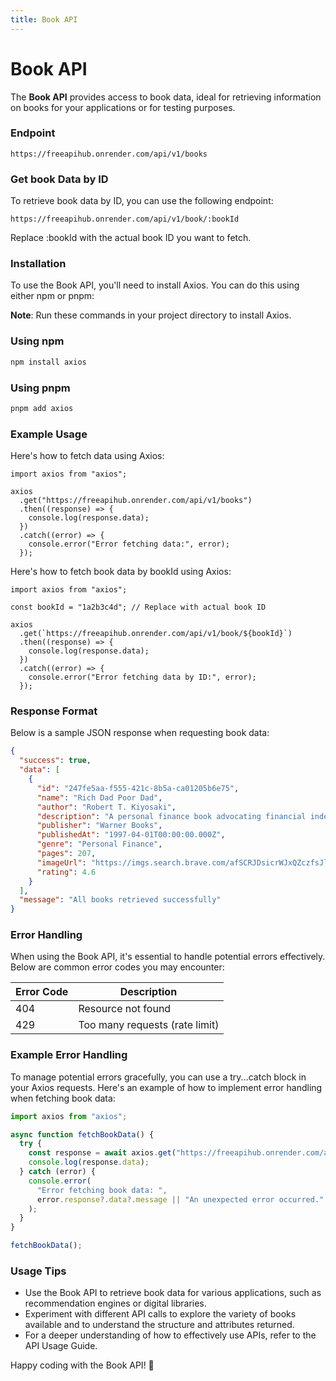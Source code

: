 ```yaml
---
title: Book API
---
```


# Book API

The **Book API** provides access to book data, ideal for retrieving information on books for your applications or for testing purposes.

### Endpoint

```shell
https://freeapihub.onrender.com/api/v1/books
```

### Get book Data by ID

To retrieve book data by ID, you can use the following endpoint:

```shell
https://freeapihub.onrender.com/api/v1/book/:bookId
```

Replace :bookId with the actual book ID you want to fetch.

### Installation

To use the Book API, you'll need to install Axios. You can do this using either npm or pnpm:

**Note**: Run these commands in your project directory to install Axios.

### Using npm

```bash
npm install axios
```

### Using pnpm

```bash
pnpm add axios
```

### Example Usage

Here's how to fetch data using Axios:

```tsx
import axios from "axios";

axios
  .get("https://freeapihub.onrender.com/api/v1/books")
  .then((response) => {
    console.log(response.data);
  })
  .catch((error) => {
    console.error("Error fetching data:", error);
  });
```

Here's how to fetch book data by bookId using Axios:

```tsx
import axios from "axios";

const bookId = "1a2b3c4d"; // Replace with actual book ID

axios
  .get(`https://freeapihub.onrender.com/api/v1/book/${bookId}`)
  .then((response) => {
    console.log(response.data);
  })
  .catch((error) => {
    console.error("Error fetching data by ID:", error);
  });
```

### Response Format

Below is a sample JSON response when requesting book data:

```json
{
  "success": true,
  "data": [
    {
      "id": "247fe5aa-f555-421c-8b5a-ca01205b6e75",
      "name": "Rich Dad Poor Dad",
      "author": "Robert T. Kiyosaki",
      "description": "A personal finance book advocating financial independence and wealth building through investments and entrepreneurship.",
      "publisher": "Warner Books",
      "publishedAt": "1997-04-01T00:00:00.000Z",
      "genre": "Personal Finance",
      "pages": 207,
      "imageUrl": "https://imgs.search.brave.com/afSCRJDsicrWJxQZczfsJlhPfZFFTdmLdc6okfGhpQ8/rs:fit:500:0:0:0/g:ce/aHR0cHM6Ly9tLm1l/ZGlhLWFtYXpvbi5j/b20vaW1hZ2VzL0kv/ODFCRTdlZUt6QUwu/anBn",
      "rating": 4.6
    }
  ],
  "message": "All books retrieved successfully"
}
```

### Error Handling

When using the Book API, it's essential to handle potential errors effectively. Below are common error codes you may encounter:

| Error Code | Description                    |
| ---------- | ------------------------------ |
| 404        | Resource not found             |
| 429        | Too many requests (rate limit) |

### Example Error Handling

To manage potential errors gracefully, you can use a try...catch block in your Axios requests. Here's an example of how to implement error handling when fetching book data:

```javascript
import axios from "axios";

async function fetchBookData() {
  try {
    const response = await axios.get("https://freeapihub.onrender.com/api/v1/books");
    console.log(response.data);
  } catch (error) {
    console.error(
      "Error fetching book data: ",
      error.response?.data?.message || "An unexpected error occurred."
    );
  }
}

fetchBookData();
```

### Usage Tips

- Use the Book API to retrieve book data for various applications, such as recommendation engines or digital libraries.
- Experiment with different API calls to explore the variety of books available and to understand the structure and attributes returned.
- For a deeper understanding of how to effectively use APIs, refer to the API Usage Guide.

Happy coding with the Book API! 🎉
